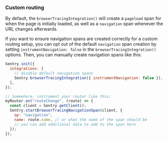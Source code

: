 ### Custom routing

By default, the `browserTracingIntegration()` will create a `pageload` span for when the page is initially loaded, as well as a `navigation` span whenever the URL changes afterwards.

If you want to ensure navigation spans are created correctly for a custom routing setup, you can opt out of the default `navigation` span creation by setting `instrumentNavigation: false` in the `browserTracingIntegration()` options. Then, you can manually create navigation spans like this:

```javascript
Sentry.init({
  integrations: [
    // disable default navigation spans
    Sentry.browserTracingIntegration({ instrumentNavigation: false }),
  ],
});

// Somewhere, instrument your router like this:
myRouter.on("routeChange", (route) => {
  const client = Sentry.getClient();
  Sentry.startBrowserTracingNavigationSpan(client, {
    op: "navigation",
    name: route.name, // or what the name of the span should be
    // you can add additional data to add to the span here
  });
});
```
